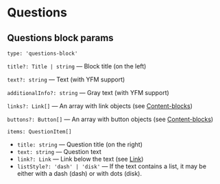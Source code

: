 
<Meta title="Blocks/Questions/Params"/>

# Questions

## Questions block params

`type: 'questions-block'`

`title?: Title | string` — Block title (on the left)

`text?: string` — Text (with YFM support)

`additionalInfo?: string` — Gray text (with YFM support)

`links?: Link[]` — An array with link objects (see [Content-blocks](?path=/story/information--common-types&viewMode=docs))

`buttons?: Button[]` — An array with button objects (see [Content-blocks](?path=/story/information--common-types&viewMode=docs))

`items: QuestionItem[]`

- `title: string` — Question title (on the right)
- `text: string` — Question text
- `link?: Link` — Link below the text (see [Link](?id=components-links-and-buttons-link--default&viewMode=docs))
- `listStyle?: 'dash' | 'disk'` — If the text contains a list, it may be either with a dash (dash) or with dots (disk).
